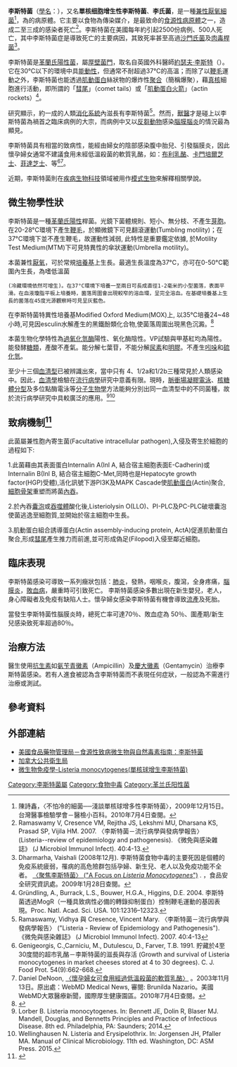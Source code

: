{{noteTA
|1=zh-hans:奶酪;zh-hant:乾酪;zh-hk:芝士;zh-tw:乳酪;zh-mo:芝士;
}}
{{medical}}
{{Speciesbox
| image = Listeria monocytogenes PHIL 2287 lores.jpg
| image_caption = 李斯特菌 ''Listeria monocytogenes''
| genus = Listeria
| species = monocytogenes
}}
'''李斯特菌'''（[[學名|學名]]：{{lang|la|''Listeria monocytogenes''}}），又名'''單核细胞增生性李斯特菌'''、'''李氏菌'''，是一種[[兼性厭氧菌|兼性]][[厭氧生物|厭氧]][[細菌|細菌]]<ref>陳詩鑫，〈不怕冷的細菌──淺談單核球增多性李斯特菌〉，2009年12月15日。台灣醫事檢驗學會－醫檢小百科。2010年7月4日查閱。</ref>，為{{link-en|李斯特菌症|Listeriosis}}的病原體。它主要以食物為傳染媒介，是最致命的[[食物中毒|食源性病原體]]之一，造成二至三成的感染者死亡<ref>Ramaswamy V, Cresence VM, Rejitha JS, Lekshmi MU, Dharsana KS, Prasad SP, Vijila HM. 2007. 〈李斯特菌－流行病學與發病學報告〉 (Listeria--review of epidemiology and pathogenesis). 《微免與感染雜誌》 (J Microbiol Immunol Infect). 40:4-13.
</ref>。李斯特菌在美國每年約引起2500份病例、500人死亡，其中李斯特菌症是導致死亡的主要病因，其致死率甚至高過[[沙門氏菌屬|沙門氏菌]]及[[肉毒桿菌|肉毒桿菌]]<ref>Dharmarha, Vaishali (2008年12月).  李斯特菌食物中毒的主要死因是個體的免疫系統疲弱，罹病的高危險群包括孕婦、新生兒、老人以及免疫功能不全者。 [http://fsrio.nal.usda.gov/document_fsheet.php?product_id=221 〈聚焦李斯特菌〉 ("A Focus on ''Listeria Monocytogenes''")] {{Wayback|url=http://fsrio.nal.usda.gov/document_fsheet.php?product_id=221 |date=20100708042559 }}. {{link-en|美國國家農業圖書館|United States National Agricultural Library}}，食品安全研究資訊處。2009年1月28日查閱。</ref>。

李斯特菌是[[革蘭氏陽性菌|革蘭氏陽性菌]]，屬[[厚壁菌門|厚壁菌門]]，取名自英國外科醫師[[約瑟夫·李斯特，第一代李斯特男爵|約瑟夫·李斯特]]（{{lang|en|Joseph Lister}}）。它在30°C以下的環境中具[[能動性|能動性]]，但通常不耐超過37°C的高溫；而除了以[[鞭毛|鞭毛]]運動之外，李斯特菌也能透過[[肌動蛋白|肌動蛋白]]絲狀物的爆炸性[[聚合|聚合]]（簡稱爆聚），藉[[真核生物|真核]]細胞進行活動，即所謂的「[[彗尾|彗尾]]」（comet tails）或「[[肌動蛋白|肌動蛋白]][[火箭|火箭]]」（actin rockets）<ref name=Gründling_Burrack_Bouwer_Higgins_2004>Gründling, A., Burrack, L.S., Bouwer, H.G.A., Higgins, D.E. 2004. 李斯特菌透過MogR（一種具致病性必備的轉錄抑制蛋白）控制鞭毛運動的基因表現。Proc. Natl. Acad. Sci. USA. 101:12316–12323.</ref>。

研究顯示，約一成的人類[[消化系統|消化系統]]內滋長有李斯特菌<ref>Ramaswamy, Vidhya 與 Cresence, Vincent Mary. 〈李斯特菌－流行病學與發病學報告〉 ("Listeria - Review of Epidemiology and Pathogenesis"). 《微免與感染雜誌》 (J Microbiol Immunol Infect). 2007. 40:4-13</ref>。然而，[[獸醫|獸醫]]才是碰上以李斯特菌為禍首之臨床病例的大宗，而病例中又以[[反芻|反芻動物]]感染[[腦炎|腦膜腦炎]]的情況最為顯見。

李斯特菌具有相當的致病性，能經由婦女的陰部感染腹中胎兒、引發腦膜炎，因此懷孕婦女通常不建議食用未經低溫殺菌的軟質乳酪，如：[[布利乳酪|布利乳酪]]、[[卡門培爾芝士|卡門培爾芝士]]、[[菲達芝士|菲達芝士]]、{{link-en|克索布蘭可乳酪|Queso blanco}}等<ref name=Genigeorgis_Carniciu_Dutulescu_Farver_1991>Genigeorgis, C.,Carniciu, M., Dutulescu, D., Farver, T.B. 1991. 貯藏於4至30度間的超市乳酪－李斯特菌的滋長與存活 (Growth and survival of Listeria monocytogenes in market cheeses stored at 4 to 30 degrees). C. J. Food Prot. 54(9):662-668.</ref><ref>Daniel DeNoon, [http://www.24drs.com/webmd/chinese_t.asp?who=90155 〈懷孕婦女可食用經過低溫殺菌的軟質乳酪〉] {{Webarchive|url=https://archive.is/20130424173354/http://www.24drs.com/webmd/chinese_t.asp?who=90155 |date=2013-04-24 }}。2003年11月13日。原出處：WebMD Medical News, 審閱: Brunilda Nazario。美國WebMD大眾醫療新聞，國際厚生健康園區。2010年7月4日查閱。</ref>。

近期，李斯特菌則在[[疾病|疾病]][[生物技术|生物科技]]領域被用作[[模式生物|模式生物]]來解釋相關學說。

== 微生物學性狀 ==
李斯特菌是一種[[革蘭氏陽性菌|革蘭氏陽性]]桿菌。光鏡下菌體規則、短小、無分枝、不產生[[内生孢子|芽胞]]。在20-28°C環境下產生[[鞭毛|鞭毛]]，於顯微鏡下可見翻滾運動(Tumbling motility)；在37°C環境下並不產生鞭毛，故運動性減弱, 此特性是重要鑑定依據, 於Motility Test Medium(MTM)下可見特異性的傘狀運動(Umbrella motility)。

本菌兼性[[厭氧生物|厭氧]]，可於常規[[培养基|培養基]]上生長。最適生長溫度為37°C，亦可在0-50°C範圍內生長，為嗜低溫菌
 (冷藏環境依然可增生)。在37°C環境下培養一至兩日可長成直徑1-2毫米的小型菌落，表面平滑。在血液瓊脂平板上培養時，菌落周圍會出現較窄的溶血環，呈完全溶血。在基礎培養基上生長的菌落在45度光源觀察時可見呈灰藍色。

在李斯特菌特異性培養基Modified Oxford Medium(MOX)上, 以35°C培養24~48小時,可見因esculin水解產生的黑鐵酚類化合物,使菌落周圍出現黑色沉澱。<ref>{{Cite web|title=Oxoid - Product Detail|url=http://www.oxoid.com/UK/blue/prod_detail/prod_detail.asp?pr=CM0856&cat=&c=UK&lang=EN|accessdate=2019-11-03|work=www.oxoid.com|archive-date=2021-01-07|archive-url=https://web.archive.org/web/20210107061707/http://www.oxoid.com/UK/blue/prod_detail/prod_detail.asp?pr=CM0856&cat=&c=UK&lang=EN|dead-url=no}}</ref>

本菌生物化學特性為[[过氧化氢酶|過氧化氫酶]]陽性、氧化酶陰性。VP試驗與甲基紅均為陽性。能發酵[[糖类|糖類]]，產酸不產氣。能分解七葉苷，不能分解[[尿素|尿素]]和[[明膠|明膠]]。不產生[[吲哚|吲哚]]和[[硫化氫|硫化氫]]。

至少十三個[[血清型|血清型]]已被辨識出來，當中只有 4、1/2a和1/2b三種常見於人類感染中。因此，[[血清学|血清學]]檢驗在[[流行病学|流行病學]]研究中意義有限。現時，[[脈衝場凝膠電泳|脈衝場凝膠電泳]]、[[核糖體分型|核糖體分型]]及多位點酶電泳等[[分子生物学|分子生物學]]方法能夠分別出同一血清型中的不同菌種，故於流行病學研究中具較廣泛的應用。<ref>Lorber B. Listeria monocytogenes. In: Bennett JE, Dolin R, Blaser MJ. Mandell, Douglas, and Bennetts Principles and Practice of Infectious Disease. 8th ed. Philadelphia, PA: Saunders; 2014.</ref><ref>Wellinghausen N. Listeria and Erysipelothrix. In: Jorgensen JH, Pfaller MA. Manual of Clinical Microbiology. 11th ed. Washington, DC: ASM Press. 2015.</ref>

== 致病機制<ref>{{Cite journal|title=Entry of Listeria monocytogenes in Mammalian Epithelial Cells: An Updated View|url=https://www.ncbi.nlm.nih.gov/pmc/articles/PMC3543101/|last=Pizarro-Cerdá|first=Javier|last2=Kühbacher|first2=Andreas|date=2012-11|journal=Cold Spring Harbor Perspectives in Medicine|issue=11|doi=10.1101/cshperspect.a010009|volume=2|issn=2157-1422|pmc=3543101|pmid=23125201|last3=Cossart|first3=Pascale|access-date=2019-11-03|archive-date=2021-01-07|archive-url=https://web.archive.org/web/20210107061747/https://www.ncbi.nlm.nih.gov/pmc/articles/PMC3543101/|dead-url=no}}</ref>==
此菌屬兼性胞內寄生菌(Facultative intracellular pathogen),入侵及寄生於細胞的過程如下:

1.此菌藉由其表面蛋白Internalin A(Inl A, 結合宿主細胞表面E-Cadherin)或Internalin B(Inl B, 結合宿主細胞C-Met,同時也是Hepatocyte growth factor(HGP)受體),活化訊號下游PI3K及MAPK Cascade使[[肌動蛋白|肌動蛋白]](Actin)聚合,[[細胞骨架|細胞骨架]]重塑而將菌[[內吞作用|內吞]]。

2.於內吞[[囊泡|囊泡]]或[[吞噬體|吞噬體]]酸化後,Listeriolysin O(LLO)、PI-PLC及PC-PLC破壞囊泡使菌逃逸至細胞質,並開始於宿主細胞中生長。

3.肌動蛋白組合誘導蛋白(Actin assembly-inducing protein, ActA)促進肌動蛋白聚合,形成[[彗尾|彗尾]]產生推力而前進,並可形成偽足(Filopod)入侵至鄰近細胞。

== 臨床表現 ==
李斯特菌感染可導致一系列癥狀包括：[[肺炎|肺炎]]，發熱，咽喉炎，腹瀉，全身疼痛，[[腦膜炎|腦膜炎]]，[[敗血病|敗血病]]，嚴重時可引致死亡。 李斯特菌感染多數出現在新生嬰兒，老人，身心障礙者及免疫有缺陷人士。懷孕婦女感染李斯特菌有機會導致[[流產|流產]]及死胎。

當發生李斯特菌性腦膜炎時，總死亡率可達70％、敗血症為 50％、圍產期/新生兒感染致死率超過80％。

== 治療方法 == 
醫生使用[[抗生素|抗生素]]如[[氨苄青黴素|氨苄青黴素]]（Ampicillin）及[[慶大黴素|慶大黴素]]（Gentamycin）治療李斯特菌感染。若有人進食被認為含李斯特菌而不表現任何症狀，一般認為不需進行治療或測試。

== 參考資料 ==
{{Reflist}}

== 外部連結 ==
{{wikispecies|Listeria monocytogenes}}
{{Commons category|Listeria monocytogenes}}
* [https://web.archive.org/web/20060901182509/http://vm.cfsan.fda.gov/~mow/chap6.html 美國食品藥物管理局－食源性致病微生物與自然毒素指南：李斯特菌]
*[http://www.phac-aspc.gc.ca/alert-alerte/listeria_200808-eng.php 加拿大公共衛生局] {{Wayback|url=http://www.phac-aspc.gc.ca/alert-alerte/listeria_200808-eng.php |date=20160718185545 }}
*[http://smallcollation.blogspot.tw/2013/01/listeria-monocytogenes.html 微生物免疫學-Listeria monocytogenes(單核球增生李斯特菌)] {{Wayback|url=http://smallcollation.blogspot.tw/2013/01/listeria-monocytogenes.html |date=20160304190829 }}

{{Gram-positive firmicutes diseases}}
{{Taxonbar|from=Q292015}}

[[Category:李斯特菌屬|Category:李斯特菌屬]]
[[Category:食物中毒|Category:食物中毒]]
[[Category:革兰氏阳性菌|Category:革兰氏阳性菌]]